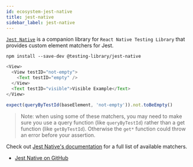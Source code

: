 ```yaml
---
id: ecosystem-jest-native
title: jest-native
sidebar_label: jest-native
---
```


[`Jest Native`](https://github.com/testing-library/jest-native) is a companion
library for `React Native Testing Library` that provides custom element matchers
for Jest.

```
npm install --save-dev @testing-library/jest-native
```

```javascript
<View>
  <View testID="not-empty">
    <Text testID="empty" />
  </View>
  <Text testID="visible">Visible Example</Text>
</View>

expect(queryByTestId(baseElement, 'not-empty')).not.toBeEmpty()
```

> Note: when using some of these matchers, you may need to make sure you use a
> query function (like `queryByTestId`) rather than a get function (like
> `getByTestId`). Otherwise the `get*` function could throw an error before your
> assertion.

Check out
[Jest Native's documentation](https://github.com/testing-library/jest-native)
for a full list of available matchers.

- [Jest Native on GitHub](https://github.com/testing-library/jest-native)
